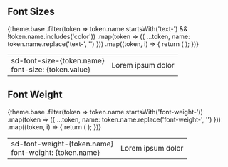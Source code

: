 
<Meta title="Packages/Tokens/Fonts" />

## Font Sizes

<table>
  <tbody>
    {theme.base
      .filter(token => token.name.startsWith('text-') && !token.name.includes('color'))
      .map(token => ({ ...token, name: token.name.replace('text-', '') }))
      .map((token, i) => {
        return (
          <tr>
            <td>
              <div class="font-bold">sd-font-size-{token.name}</div>
              <div>font-size: {token.value}</div>
            </td>
            <td>
              <div
                class={cx(
                  {
                    sm: '!text-sm',
                    base: '!text-base',
                    lg: '!text-lg',
                    xl: '!text-xl',
                    '2xl': '!text-2xl',
                    '3xl': '!text-3xl',
                    '4xl': '!text-4xl'
                  }[token.name]
                )}
              >
                Lorem ipsum dolor
              </div>
            </td>
          </tr>
        );
      })}
  </tbody>
</table>

## Font Weight

<table>
  <tbody>
    {theme.base
      .filter(token => token.name.startsWith('font-weight-'))
      .map(token => ({ ...token, name: token.name.replace('font-weight-', '') }))
      .map((token, i) => {
        return (
          <tr>
            <td>
              <div class="font-bold">sd-font-weight-{token.name}</div>
              <div>font-weight: {token.name}</div>
            </td>
            <td>
              <div
                class={cx(
                  {
                    normal: 'font-normal',
                    bold: 'font-bold'
                  }[token.name]
                )}
              >
                Lorem ipsum dolor
              </div>
            </td>
          </tr>
        );
      })}
  </tbody>
</table>
